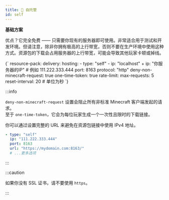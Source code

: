 ```yaml
---
title: 🛜 自托管
id: self
---
```



<Highlight color="#1877F2">**基础方案**</Highlight>

优点？它完全免费 —— 只需要你现有的服务器即可使用。非常适合用于测试和开发环境。但请注意，除非你拥有极高的上行带宽，否则不要在生产环境中使用这种方式。资源包的下载会占用服务器的上行带宽，可能会导致其他玩家卡顿或掉线。

<DiffViewer>
{`
resource-pack:
    delivery:
      hosting:
        - type: "self"
-       ip: "localhost"
+       ip: "你服务器的IP" # 例如 111.222.333.444
          port: 8163
          protocol: "http"
          deny-non-minecraft-request: true
          one-time-token: true
          rate-limit:
            max-requests: 5
            reset-interval: 20 # 单位为秒
`}
</DiffViewer>

:::info

`deny-non-minecraft-request` 设置会阻止所有非标准 Minecraft 客户端发起的请求。 \
至于 `one-time-token`，它会为每位玩家生成一个一次性且限时的下载链接。

你可以通过设置完整的 URL 来避免在资源包链接中使用 IPv4 地址。
```yaml
- type: "self"
  ip: "111.222.333.444"
  port: 8163
  url: "https://mydomain.com:8163/"
  # ...更多选项
```

:::

:::caution

如果你没有 SSL 证书，请不要使用 `https`。

:::